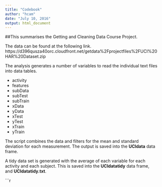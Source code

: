 ```yaml
---
title: "Codebook"
author: "hcam"
date: "July 10, 2016"
output: html_document
---
```


##This summarises the Getting and Cleaning Data Course Project.

The data can be found at the following link.
https://d396qusza40orc.cloudfront.net/getdata%2Fprojectfiles%2FUCI%20HAR%20Dataset.zip

The analysis generates a number of variables to read the individual text files into data tables.  

* activity
* features
* subData
* subTest
* subTrain
* xData
* yData
* xTest
* yTest
* xTrain
* yTrain

The script combines the data and filters for the mean and standard deviation for each measurement. The output is saved into the **UCIdata** data frame.

A tidy data set is generated with the average of each variable for each activity and each subject.  This is saved into the **UCIdatatidy** data frame, and **UCIdatatidy.txt**.



```r



